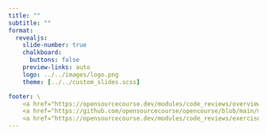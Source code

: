 ```yaml
---
title: ""
subtitle: ""
format:
  revealjs: 
    slide-number: true
    chalkboard: 
      buttons: false
    preview-links: auto
    logo: ../../images/logo.png
    theme: [../../custom_slides.scss]

footer: \
    <a href="https://opensourcecourse.dev/modules/code_reviews/overview.html">overview</a> /\
    <a href="https://github.com/opensourcecourse/opencourse/blob/main/modules/code_reviews/slides.qmd">source</a> /\
    <a href="https://opensourcecourse.dev/modules/code_reviews/exercises.html">exercises</a>
---
```



